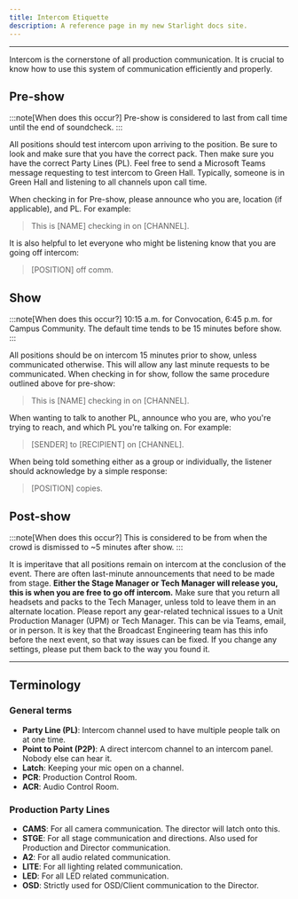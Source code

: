 ```yaml
---
title: Intercom Etiquette
description: A reference page in my new Starlight docs site.
---
```



---

Intercom is the cornerstone of all production communication. It is crucial to know how to use this system of communication efficiently and properly.

## Pre-show
:::note[When does this occur?]
Pre-show is considered to last from call time until the end of soundcheck.
:::

All positions should test intercom upon arriving to the position. Be sure to look and make sure that you have the correct pack. Then make
sure you have the correct Party Lines (PL). Feel free to send a Microsoft Teams message requesting to test intercom to Green Hall. Typically, someone is in Green Hall and listening to all channels upon call time.

When checking in for Pre-show, please announce who you are, location (if applicable), and PL. For example:
> This is [NAME] checking in on [CHANNEL].

It is also helpful to let everyone who might be listening know that you are going off intercom:
> [POSITION] off comm.

## Show
:::note[When does this occur?]
10:15 a.m. for Convocation, 6:45 p.m. for Campus Community. The default time tends to be 15 minutes before show.
:::

All positions should be on intercom 15 minutes prior to show, unless communicated otherwise. This will allow any last minute requests to be communicated. When checking in for show, follow the same procedure outlined above for pre-show:

> This is [NAME] checking in on [CHANNEL].

When wanting to talk to another PL, announce who you are, who you're trying to reach, and which PL you're talking on.  For example:
> [SENDER] to [RECIPIENT] on [CHANNEL].

When being told something either as a group or individually, the listener should acknowledge by a simple response:

> [POSITION] copies.

## Post-show
:::note[When does this occur?]
This is considered to be from when the crowd is dismissed to ~5 minutes after show.
:::

It is imperitave that all positions remain on intercom at the conclusion of the event. There are often last-minute announcements that need to be made from stage. **Either the Stage Manager or Tech Manager will release you, this is when you are free to go off intercom.** Make sure that you return all headsets and packs to the Tech Manager, unless told to leave them in an alternate location. Please report any gear-related technical issues to a Unit Production Manager (UPM) or Tech Manager. This can be via Teams, email, or in person. It is key that the Broadcast Engineering team has this info before the next event, so that way issues can be fixed. If you change any settings, please put them back to the way you found it.

---

## Terminology
### General terms
- **Party Line (PL)**: Intercom channel used to have multiple people talk on at one time.
- **Point to Point (P2P)**: A direct intercom channel to an intercom panel. Nobody else can hear it.
- **Latch**: Keeping your mic open on a channel.
- **PCR**: Production Control Room.
- **ACR**: Audio Control Room.

### Production Party Lines
- **CAMS**: For all camera communication. The director will latch onto this.
- **STGE**: For all stage communication and directions. Also used for Production and Director communication.
- **A2**: For all audio related communication.
- **LITE**: For all lighting related communication.
- **LED**: For all LED related communication.
- **OSD**: Strictly used for OSD/Client communication to the Director.
